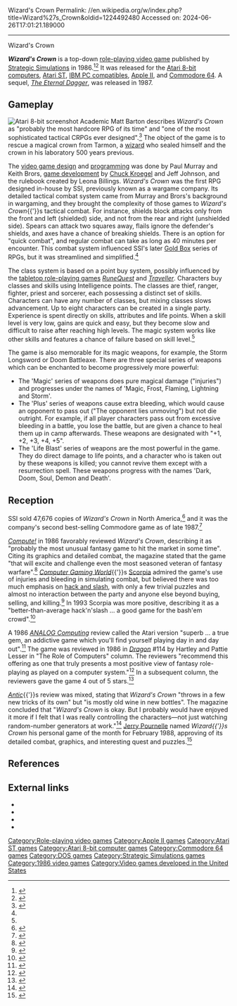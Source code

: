 Wizard's Crown
Permalink: //en.wikipedia.org/w/index.php?title=Wizard%27s_Crown&oldid=1224492480
Accessed on: 2024-06-26T17:01:21.189000



------
Wizard's Crown
{{Infobox video game
|title        = Wizard's Crown
|image        = Wizard's Crown Coverart.png
|caption      = 
|developer    = [[Strategic Simulations]]
|publisher    = Strategic Simulations
|designer     = Paul Murray<br>Keith Brors
|series       = 
|engine       = 
|released     = 1986
|genre        = [[Role-playing video game|Role-playing]]
|modes        = [[Single-player]]
|platforms    = [[Apple II series|Apple II]], [[Atari 8-bit]], [[Atari ST]], [[Commodore 64]], [[MS-DOS]]
}}

'''''Wizard's Crown''''' is a top-down [[role-playing video game]] published by [[Strategic Simulations]] in 1986.<ref name="Computer Entertainer Volume 4 Number 12">{{cite journal
|title=Computer Entertainer, March 1986
|journal=[[Computer Entertainer]]
|volume=4
|issue=12
|pages=11}}</ref><ref>{{cite news|title=SSI Spring 1986 Catalog|url=http://mocagh.org/loadpage.php?getgame=header-ssi|date=1986}}</ref>
It was released for the [[Atari 8-bit computers]], [[Atari ST]], [[IBM PC compatible]]s, [[Apple II]], and [[Commodore 64]]. A sequel, ''[[The Eternal Dagger]]'', was released in 1987.

==Gameplay==
[[File:Wizard's_Crown_Atari_8-bit_PAL_screenshot.png|thumb|left|Atari 8-bit screenshot]]
Academic Matt Barton describes ''Wizard's Crown'' as "probably the most hardcore RPG of its time" and "one of the most sophisticated tactical CRPGs ever designed".<ref name=barton>{{cite book|title=Dungeons and Desktops: The History of Computer Role-Playing Games|last=Barton|first=Matt|publisher=[[CRC Press]]|year=2008|isbn=9781439865248|pages=104–107|url=https://books.google.com/books?id=qPPRBQAAQBAJ&pg=PA104}}</ref>  The object of the game is to rescue a magical crown from Tarmon, a [[Magician (fantasy)|wizard]] who sealed himself and the crown in his laboratory 500 years previous.

The [[video game design]] and [[game programming|programming]] was done by Paul Murray and Keith Brors, [[game development]] by [[Chuck Kroegel]] and Jeff Johnson, and the rulebook created by Leona Billings. ''Wizard's Crown'' was the first RPG designed in-house by SSI, previously known as a wargame company. Its detailed tactical combat system came from Murray and Brors's background in wargaming, and they brought the complexity of those games to ''Wizard's Crown''{{'}}s tactical combat. For instance, shields block attacks only from the front and left (shielded) side, and not from the rear and right (unshielded side). Spears can attack two squares away, flails ignore the defender's shields, and axes have a chance of breaking shields. There is an option for "quick combat", and regular combat can take as long as 40 minutes per encounter. This combat system influenced SSI's later [[Gold Box]] series of RPGs, but it was streamlined and simplified.<ref name=barton/>

The class system is based on a point buy system, possibly influenced by the [[tabletop role-playing game]]s ''[[RuneQuest]]'' and ''[[Traveller (role-playing game)|Traveller]]''. Characters buy classes and skills using Intelligence points. The classes are thief, ranger, fighter, priest and sorcerer, each possessing a distinct set of skills. Characters can have any number of classes, but mixing classes slows advancement. Up to eight characters can be created in a single party. Experience is spent directly on skills, attributes and life points. When a skill level is very low, gains are quick and easy, but they become slow and difficult to raise after reaching high levels. The magic system works like other skills and features a chance of failure based on skill level.<ref name=barton/>

The game is also memorable for its magic weapons, for example, the Storm Longsword or Doom Battleaxe. There are three special series of weapons which can be enchanted to become progressively more powerful:

* The 'Magic' series of weapons does pure magical damage ("injuries") and progresses under the names of 'Magic, Frost, Flaming, Lightning and Storm'.
* The 'Plus' series of weapons cause extra bleeding, which would cause an opponent to pass out ("The opponent lies unmoving") but not die outright.  For example, if all player characters pass out from excessive bleeding in a battle, you lose the battle, but are given a chance to heal them up in camp afterwards.  These weapons are designated with "+1, +2, +3, +4, +5".
* The 'Life Blast' series of weapons are the most powerful in the game. They do direct damage to life points, and a character who is taken out by these weapons is killed; you cannot revive them except with a resurrection spell.  These weapons progress with the names 'Dark, Doom, Soul, Demon and Death'.

==Reception==
SSI sold 47,676 copies of ''Wizard's Crown'' in North America,<ref name="maher20160318">{{cite web | url=http://www.filfre.net/2016/03/opening-the-gold-box-part-3-from-tabletop-to-desktop/ | title=Opening the Gold Box, Part 3: From Tabletop to Desktop | publisher=The Digital Antiquarian | date=2016-03-18 | accessdate=19 March 2016 | author=Maher, Jimmy}}</ref> and it was the company's second best-selling Commodore game as of late 1987.<ref name="ferrell198712">{{cite news | url=https://archive.org/stream/1987-12-computegazette/Compute_Gazette_Issue_54_1987_Dec#page/n17/mode/2up | title=The Commodore Games That Live On And On | work=Compute's Gazette | date=December 1987 | accessdate=24 January 2015 | author=Ferrell, Keith | pages=18–22}}</ref>

''[[Compute!]]'' in 1986 favorably reviewed ''Wizard's Crown'', describing it as "probably the most unusual fantasy game to hit the market in some time". Citing its graphics and detailed combat, the magazine stated that the game "that will excite and challenge even the most seasoned veteran of fantasy warfare".<ref name="trunzo198608">{{cite news | url=https://archive.org/stream/1986-08-compute-magazine/Compute_Issue_075_1986_Aug#page/n61/mode/2up | title=Three Fantasy Games For Commodore And Apple | work=Compute! | date=August 1986 | accessdate=9 November 2013 | author=Trunzo, James V. | pages=60}}</ref> ''[[Computer Gaming World]]''{{'}}s [[Scorpia (journalist)|Scorpia]] admired the game's use of injuries and bleeding in simulating combat, but believed there was too much emphasis on [[hack and slash]], with only a few trivial puzzles and almost no interaction between the party and anyone else beyond buying, selling, and killing.<ref name = "CGW">{{Cite magazine | date = September–October 1986 | author = Scorpia | url=http://www.cgwmuseum.org/galleries/index.php?year=1986&pub=2&id=31 | magazine = [[Computer Gaming World]] | title = Wizard's Crown | pages = 24–25 }}</ref> In 1993 Scorpia was more positive, describing it as a "better-than-average hack'n'slash ... a good game for the bash'em crowd".<ref name="scorpia199310">{{cite magazine | url=http://www.cgwmuseum.org/galleries/index.php?year=1993&pub=2&id=111 | title=Scorpia's Magic Scroll Of Games | magazine=Computer Gaming World | date=October 1993 | accessdate=25 March 2016 | author=Scorpia | pages=34–50}}</ref>

A 1986 ''[[ANALOG Computing]]'' review called the Atari version "superb ... a true gem, an addictive game which you'll find yourself playing day in and day out".<ref name="panak198612">{{cite journal | url=https://archive.org/stream/analog-computing-magazine-49/Analog_Computing_49_1986-12_8_Bit_Gift_Guide#page/n113/mode/2up | title=Panak Strikes | journal=ANALOG Computing | date=December 1986 | accessdate=7 July 2014 | last1=Panak 
|first1=Steve |page=97}}</ref> The game was reviewed in 1986 in ''[[Dragon (magazine)|Dragon]]'' #114 by Hartley and Pattie Lesser in "The Role of Computers" column.  The reviewers "recommend this offering as one that truly presents a most positive view of fantasy role-playing as played on a computer system."<ref name="Dragon114">{{cite journal
|title=The Role of Computers
|author=Lesser, Hartley and Pattie
|journal=Dragon
|issue=114
|date=October 1986
|pages=72–76}}</ref> In a subsequent column, the reviewers gave the game 4 out of 5 stars.<ref name="Dragon126">{{cite journal
|title=The Role of Computers
|author=Lesser, Hartley and Patricia
|journal=Dragon
|issue=126
|date=October 1987
|pages=82–88}}</ref>

''[[Antic (magazine)|Antic]]''{{'}}s review was mixed, stating that ''Wizard's Crown'' "throws in a few new tricks of its own" but "is mostly old wine in new bottles". The magazine concluded that "''Wizard's Crown'' is okay. But I probably would have enjoyed it more if I felt that I was really controlling the characters—not just watching random-number generators at work."<ref name="bernstein198704">{{cite news | url=https://archive.org/stream/1987-04-anticmagazine/Antic_Vol_5-12_1987-04_Taxes#page/n45/mode/2up | title=Wizard's Crown | work=Antic | date=April 1987 | accessdate=26 January 2015 | author=Bernstein, Harvey | pages=47}}</ref> [[Jerry Pournelle]] named ''Wizard{{'}}s Crown'' his personal game of the month for February 1988, approving of its detailed combat, graphics, and interesting quest and puzzles.<ref name="pournelle198802">{{Cite magazine |last=Pournelle |first=Jerry |date=February 1988 |title=Life after Las Vegas |url=https://archive.org/details/byte-1988_02/page/n204/mode/1up?view=theater |magazine=BYTE |pages=179-194 |access-date=2023-09-30}}</ref>

==References==
{{Reflist}}

== External links ==
*{{moby game|id=/wizards-crown|name=''Wizard's Crown''}}
*{{lemon64 game|id= 3267|name=Wizard's Crown}}
*{{atarimania|id=5794}}
*{{atarimania|id=10858}}

{{Authority control}}

[[Category:Role-playing video games]]
[[Category:Apple II games]]
[[Category:Atari ST games]]
[[Category:Atari 8-bit computer games]]
[[Category:Commodore 64 games]]
[[Category:DOS games]]
[[Category:Strategic Simulations games]]
[[Category:1986 video games]]
[[Category:Video games developed in the United States]]